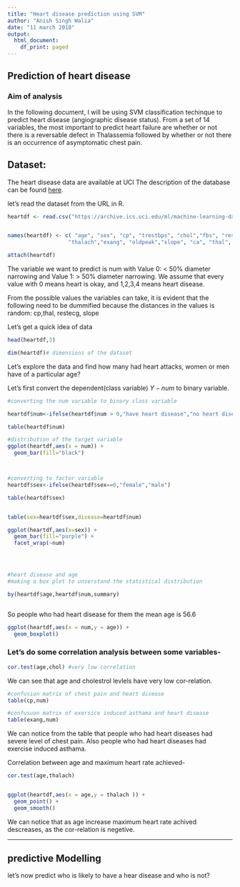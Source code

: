 ```yaml
---
title: "Heart disease prediction using SVM"
author: "Anish Singh Walia"
date: "11 march 2018"
output:
  html_document:
    df_print: paged
---
```



## Prediction of heart disease

### Aim of analysis

In the following document, I will be using SVM classification techinque to predict heart disease (angiographic disease status). From a set of 14 variables, the most important to predict heart failure are whether or not there is a reversable defect in Thalassemia followed by whether or not there is an occurrence of asymptomatic chest pain.


## Dataset:


The heart disease data are available at UCI The description of the database can be found [here](https://archive.ics.uci.edu/ml/machine-learning-databases/heart-disease/).



let's read the dataset from the URL in R.

```r

heartdf <- read.csv("https://archive.ics.uci.edu/ml/machine-learning-databases/heart-disease/processed.cleveland.data",header=FALSE,sep=",",na.strings = '?')


names(heartdf) <- c( "age", "sex", "cp", "trestbps", "chol","fbs", "restecg",
                   "thalach","exang", "oldpeak","slope", "ca", "thal", "num")

attach(heartdf)
```

The variable we want to predict is num with Value 0: < 50% diameter narrowing and Value 1: > 50% diameter narrowing. We assume that every value with 0 means heart is okay, and 1,2,3,4 means heart disease.

From the possible values the variables can take, it is evident that the following need to be dummified because the distances in the values is random: cp,thal, restecg, slope

Let's get a quick idea of data


```r

head(heartdf,3)

dim(heartdf)# dimensions of the dataset

```


Let's explore the data and find how many had heart attacks, women or men have of a particular age?

Let's first convert the dependent(class variable) $Y-num$ to binary variable.  


```r
#converting the num variable to binary class variable 

heartdf$num<-ifelse(heartdf$num > 0,"have heart disease","no heart disease")

table(heartdf$num)

#distribution of the target variable
ggplot(heartdf,aes(x = num)) +
  geom_bar(fill="black")



#converting to factor variable
heartdf$sex<-ifelse(heartdf$sex==0,"female","male")

table(heartdf$sex)


table(sex=heartdf$sex,disease=heartdf$num)

ggplot(heartdf,aes(x=sex)) +
  geom_bar(fill="purple") +
  facet_wrap(~num)




#heart disease and age
#making a box plot to unserstand the statistical distribution

by(heartdf$age,heartdf$num,summary)



```

So people who had heart disease for them the mean age is 56.6



```r

ggplot(heartdf,aes(x = num,y = age)) +
  geom_boxplot()

```


### Let's do some correlation analysis between some variables-

```r

cor.test(age,chol) #very low correlation

```
We can see that age and cholestrol levlels have very low cor-relation.


```r
#confusion matrix of chest pain and heart disease
table(cp,num)

#confusuon matrix of exersice induced asthama and heart disease
table(exang,num)


```

We can notice from the table that people who had heart diseases had severe level of chest pain.
Also people who had heart diseases had exercise induced asthama.


Correlation between age and maximum heart rate achieved-

```r
cor.test(age,thalach)


ggplot(heartdf,aes(x = age,y = thalach )) + 
  geom_point() + 
  geom_smooth()

```

We can notice that as age increase maximum heart rate achived descreases, as the cor-relation is negetive.


------------------------


## predictive Modelling


let's now predict who is likely to have a hear disease and who is not?








